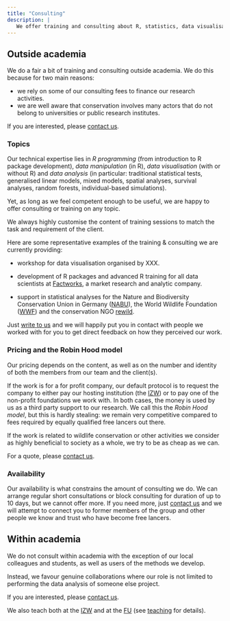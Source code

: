 ```yaml
---
title: "Consulting"
description: |
   We offer training and consulting about R, statistics, data visualisation and anything else we know for everyone.
---
```


## Outside academia {#external}

We do a fair a bit of training and consulting outside academia.
We do this because for two main reasons:

- we rely on some of our consulting fees to finance our research activities.
- we are well aware that conservation involves many actors that do not belong to universities or public research institutes.

If you are interested, please [contact us](mailto: courtiol@izw-berlin.de).

### Topics

Our technical expertise lies in *R programming* (from introduction to R package development), *data manipulation* (in R), *data visualisation* (with or without R) and *data analysis* (in particular: traditional statistical tests, generalised linear models, mixed models, spatial analyses, survival analyses, random forests, individual-based simulations).

Yet, as long as we feel competent enough to be useful, we are happy to offer consulting or training on any topic.

We always highly customise the content of training sessions to match the task and requirement of the client.

Here are some representative examples of the training & consulting we are currently providing:

- workshop for data visualisation organised by XXX.

- development of R packages and advanced R training for all data scientists at [Factworks](https://www.factworks.com), a market research and analytic company.

- support in statistical analyses for the Nature and Biodiversity Conservation Union in Germany ([NABU](https://en.nabu.de)), the World Wildlife Foundation ([WWF](https://www.worldwildlife.org/)) and the conservation NGO [rewild](https://www.rewild.org).

Just [write to us](mailto: courtiol@izw-berlin.de) and we will happily put you in contact with people we worked with for you to get direct feedback on how they perceived our work.


### Pricing and the Robin Hood model {#robinhood}

Our pricing depends on the content, as well as on the number and identity of both the members from our team and the client(s).

If the work is for a for profit company, our default protocol is to request the company to either pay our hosting institution (the [IZW](https://www.izw-berlin.de/en/home.html)) or to pay one of the non-profit foundations we work with.
In both cases, the money is used by us as a third party support to our research.
We call this the *Robin Hood model*, but this is hardly stealing: we remain very competitive compared to fees required by equally qualified free lancers out there.

If the work is related to wildlife conservation or other activities we consider as highly beneficial to society as a whole, we try to be as cheap as we can.

For a quote, please [contact us](mailto: courtiol@izw-berlin.de).


### Availability

Our availability is what constrains the amount of consulting we do.
We can arrange regular short consultations or block consulting for duration of up to 10 days, but we cannot offer more.
If you need more, just [contact us](mailto: courtiol@izw-berlin.de) and we will attempt to connect you to former members of the group and other people we know and trust who have become free lancers.


## Within academia

We do not consult within academia with the exception of our local colleagues and students, as well as users of the methods we develop.

Instead, we favour genuine collaborations where our role is not limited to performing the data analysis of someone else project.

If you are interested, please [contact us](mailto: courtiol@izw-berlin.de).

We also teach both at the [IZW](https://www.izw-berlin.de/en/home.html) and at the [FU](https://www.fu-berlin.de/en/index.html) (see [teaching](teaching.html) for details).
